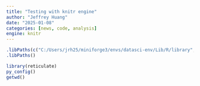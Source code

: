 ```yaml
---
title: "Testing with knitr engine"
author: "Jeffrey Huang"
date: "2025-01-08"
categories: [news, code, analysis]
engine: knitr
---
```


```r
.libPaths(c("C:/Users/jrh25/miniforge3/envs/datasci-env/Lib/R/library", .libPaths()))
.libPaths()
```

```r
library(reticulate)
py_config()
getwd()
```